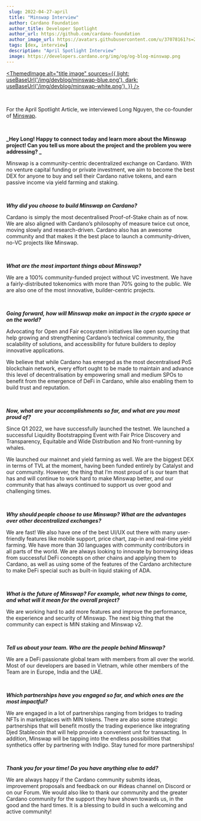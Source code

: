 ```yaml
---
 slug: 2022-04-27-april
 title: "Minswap Interview"
 author: Cardano Foundation
 author_title: Developer Spotlight
 author_url: https://github.com/cardano-foundation
 author_image_url: https://avatars.githubusercontent.com/u/37078161?s=200&v=4
 tags: [dex, interview]
 description: "April Spotlight Interview"
 image: https://developers.cardano.org/img/og/og-blog-minswap.png
---
```



 [<ThemedImage
alt="title image"
sources={{
    light: useBaseUrl('/img/devblog/minswap-blue.png'),
    dark: useBaseUrl('/img/devblog/minswap-white.png'),
  }}
/>](https://minswap.org)

 <br />

 For the April Spotlight Article, we interviewed Long Nguyen, the co-founder of [Minswap](https://twitter.com/MinswapDEX).

 <br />

 **_Hey Long! Happy to connect today and learn more about the Minswap project! Can you tell us more about the project and the problem you were addressing? _**

Minswap is a community-centric decentralized exchange on Cardano. With no venture capital funding or private investment, we aim to become the best DEX for anyone to buy and sell their Cardano native tokens, and earn passive income via yield farming and staking.



 <br />

 **_Why did you choose to build Minswap on Cardano?_**

 Cardano is simply the most decentralised Proof-of-Stake chain as of now. We are also aligned with Cardano’s philosophy of measure twice cut once, moving slowly and research-driven. Cardano also has an awesome community and that makes it the best place to launch a community-driven, no-VC projects like Minswap.

 <br />

 **_What are the most important things about Minswap?_**

 We are a 100% community-funded project without VC investment. We have a fairly-distributed tokenomics with more than 70% going to the public. We are also one of the most innovative, builder-centric projects. 


 <br />

 **_Going forward, how will Minswap make an impact in the crypto space or on the world?_**

 Advocating for Open and Fair ecosystem initiatives like open sourcing  that help growing and strengthening Cardano’s technical community, the scalability of solutions, and accessibility for future builders to deploy innovative applications.

We believe that while Cardano has emerged as the most decentralised PoS blockchain network, every effort ought to be made to maintain and advance this level of decentralisation by empowering small and medium SPOs to benefit from the emergence of DeFi in Cardano, while also enabling them to build trust and reputation.
 

 <br />

 **_Now, what are your accomplishments so far, and what are you most proud of?_**

 Since Q1 2022, we have successfully launched the testnet.  We launched a successful Liquidity Bootstrapping Event with Fair Price Discovery and Transparency, Equitable and Wide Distribution and No front-running by whales.
 
We launched our mainnet and yield farming as well. We are the biggest DEX in terms of TVL at the moment, having been funded entirely by Catalyst and our community. However, the thing that I’m most proud of is our team that has and will continue to work hard to make Minswap better, and our community that has always continued to support us over good and challenging times.


 <br />

 **_Why should people choose to use Minswap? What are the advantages over other decentralized exchanges?_**

 We are fast! We also have one of the best UI/UX out there with many user-friendly features like mobile support, price chart, zap-in and real-time yield farming. We have more than 30 languages with community contributors in all parts of the world. We are always looking to innovate by borrowing ideas from successful DeFi concepts on other chains and applying them to Cardano, as well as using some of the features of the Cardano architecture to make DeFi special such as built-in liquid staking of ADA.  


 <br />

 **_What is the future of Minswap? For example, what new things to come, and what will it mean for the overall project?_**

We are working hard to add more features and improve the performance, the experience and security of Minswap. The next big thing that the community can expect is MIN staking and Minswap v2.


 <br />

**_Tell us about your team. Who are the people behind Minswap?_**

We are a DeFi passionate global team with members from all over the world. Most of our developers are based in Vietnam, while other members of the Team are in Europe, India and the UAE.

<br />

**_Which partnerships have you engaged so far, and which ones are the most impactful?_**

We are engaged in a lot of partnerships ranging from bridges to trading NFTs in marketplaces with MIN tokens. There are also some strategic partnerships that will benefit mostly the trading experience like integrating Djed Stablecoin that will help provide a convenient unit for transacting. In addition, Minswap will be tapping into the endless possibilities that synthetics offer by partnering with Indigo. Stay tuned for more partnerships!


<br />

**_Thank you for your time! Do you have anything else to add?_**

We are always happy if the Cardano community submits ideas,  improvement proposals and feedback on our #ideas channel on Discord or on our Forum. We would also like to thank our community and the greater Cardano community for the support they have shown towards us, in the good and the hard times. It is a blessing to build in such a welcoming and active community!
